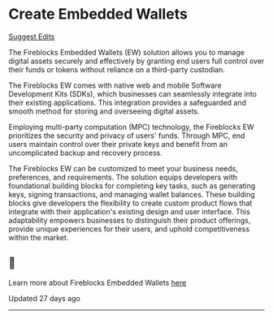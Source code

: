   # Create Embedded Wallets

[Suggest Edits](/edit/create-embedded-wallets)

The Fireblocks Embedded Wallets (EW) solution allows you to manage digital assets securely and effectively by granting end users full control over their funds or tokens without reliance on a third-party custodian.

The Fireblocks EW comes with native web and mobile Software Development Kits (SDKs), which businesses can seamlessly integrate into their existing applications. This integration provides a safeguarded and smooth method for storing and overseeing digital assets.

Employing multi-party computation (MPC) technology, the Fireblocks EW prioritizes the security and privacy of users' funds. Through MPC, end users maintain control over their private keys and benefit from an uncomplicated backup and recovery process.

The Fireblocks EW can be customized to meet your business needs, preferences, and requirements. The solution equips developers with foundational building blocks for completing key tasks, such as generating keys, signing transactions, and managing wallet balances. These building blocks give developers the flexibility to create custom product flows that integrate with their application's existing design and user interface. This adaptability empowers businesses to distinguish their product offerings, provide unique experiences for their users, and uphold competitiveness within the market.

<Info>

## 📘

Learn more about Fireblocks Embedded Wallets [here](https://ncw-developers.fireblocks.com/docs/getting-started)



</Info>

Updated 27 days ago

* * *
